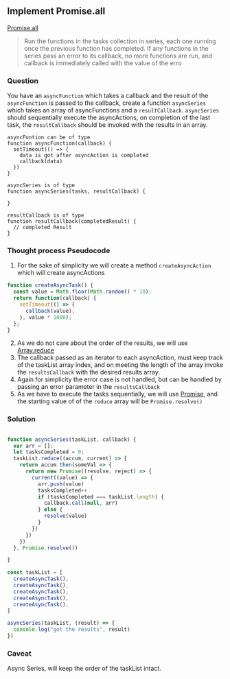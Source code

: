 ## Implement Promise.all


[Promise.all](https://caolan.github.io/async/docs.html#series) 

>Run the functions in the tasks collection in series, each one running once the previous function has completed. If any functions in the series pass an error to its callback, no more functions are run, and callback is immediately called with the value of the erro



### Question
You have an `asyncFunction` which takes a callback and the result of the `asyncFunction` is passed to the callback,
create a function `asyncSeries` which takes an array of asyncFunctions and a `resultCallback`. `asyncSeries` should sequentially
execute the asyncActions, on completion of the last task, the `resultCallback` should be invoked with the results in an array.
```text
asyncFuntion can be of type
function asyncFunction(callback) {
  setTimeout(() => {
    data is got after asyncAction is completed
    callback(data)
  })
}

asyncSeries is of type
function asyncSeries(tasks, resultCallback) {

}

resultCallback is of type
function resultCallback(completedResult) {
  // completed Result
}
```

### Thought process Pseudocode
1. For the sake of simplicity we will create a method `createAsyncAction` which will create asyncActions
```javascript
function createAsyncTask() {
  const value = Math.floor(Math.random() * 10);
  return function(callback) {
    setTimeout(() => {
      callback(value);
    }, value * 1000);
  };
}
```
2. As we do not care about the order of the results, we will use [Array.reduce](https://developer.mozilla.org/en-US/docs/Web/JavaScript/Reference/Global_Objects/Array/Reduce)  
3. The callback passed as an iterator to each asyncAction, must keep track of the taskList array index, and on meeting the length of the array
invoke the `resultsCallback` with the desired results array.
4. Again for simplicity the error case is not handled, but can be handled by passing an error parameter in the `resultsCallback`
5. As we have to execute the tasks sequentially, we will use [Promise](https://developer.mozilla.org/en-US/docs/Web/JavaScript/Reference/Global_Objects/Promise), and the starting value of 
of the `reduce` array will be `Promise.resolve()`

### Solution
```javascript

function asyncSeries(taskList, callback) {
  var arr = [];
  let tasksCompleted = 0;
  taskList.reduce((accum, current) => {
    return accum.then(someVal => {
      return new Promise((resolve, reject) => {
        current((value) => {
          arr.push(value)
          tasksCompleted++
          if (tasksCompleted === taskList.length) {
            callback.call(null, arr)
          } else {
            resolve(value)
          }
        })
      })
    })
  }, Promise.resolve())

}

const taskList = [
  createAsyncTask(),
  createAsyncTask(),
  createAsyncTask(),
  createAsyncTask(),
  createAsyncTask(),
]

asyncSeries(taskList, (result) => {
  console.log("got the results", result)
})

``` 

### Caveat
Async Series, will keep the order of the taskList intact. 